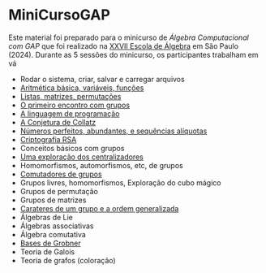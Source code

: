 # MiniCursoGAP

Este material foi preparado para o minicurso de *Álgebra Computacional com GAP* que foi realizado na [XXVII Escola de Álgebra](https://algebra2024.ime.usp.br/index.php) em São Paulo (2024). Durante as 5 sessões do minicurso, os participantes trabalham em vá

- Rodar o sistema, criar, salvar e carregar arquivos
- [Aritmética básica, variáveis, funções](arith.qmd)
- [Listas, matrizes, permutações](list_mat_perm.qmd)
- [O primeiro encontro com grupos](estrut.qmd)
- [A linguagem de programação](ling.qmd)
- [A Conjetura de Collatz](collatz.qmd)
- [Números perfeitos, abundantes, e sequências alíquotas](aliquot.qmd)
- [Criptografia RSA](rsa.qmd)
- Conceitos básicos com grupos
- [Uma exploração dos centralizadores](centralizers.qmd)
- Homomorfismos, automorfismos, etc, de grupos
- [Comutadores de grupos](commutators.qmd)
- Grupos livres, homomorfismos, Exploração do cubo mágico
- Grupos de permutação
- Grupos de matrizes
- [Carateres de um grupo e a ordem generalizada](genord.qmd)
- Álgebras de Lie
- Álgebras associativas
- Álgebra comutativa
- [Bases de Grobner](groebner1.qmd)
- Teoria de Galois
- Teoria de grafos (coloração)
  
